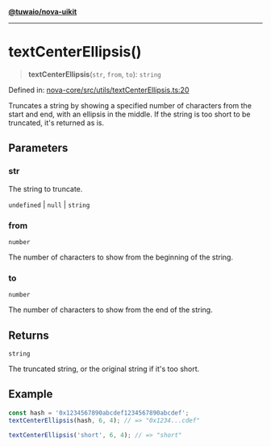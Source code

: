 [**@tuwaio/nova-uikit**](../../../README.md)

***

# textCenterEllipsis()

> **textCenterEllipsis**(`str`, `from`, `to`): `string`

Defined in: [nova-core/src/utils/textCenterEllipsis.ts:20](https://github.com/TuwaIO/nova-uikit/blob/607da4bfc83714934b7ce8c7452512024d634763/packages/nova-core/src/utils/textCenterEllipsis.ts#L20)

Truncates a string by showing a specified number of characters from the start and end,
with an ellipsis in the middle. If the string is too short to be truncated, it's returned as is.

## Parameters

### str

The string to truncate.

`undefined` | `null` | `string`

### from

`number`

The number of characters to show from the beginning of the string.

### to

`number`

The number of characters to show from the end of the string.

## Returns

`string`

The truncated string, or the original string if it's too short.

## Example

```ts
const hash = '0x1234567890abcdef1234567890abcdef';
textCenterEllipsis(hash, 6, 4); // => "0x1234...cdef"

textCenterEllipsis('short', 6, 4); // => "short"
```
